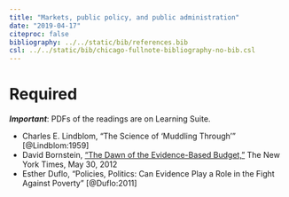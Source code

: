 ```yaml
---
title: "Markets, public policy, and public administration"
date: "2019-04-17"
citeproc: false
bibliography: ../../static/bib/references.bib
csl: ../../static/bib/chicago-fullnote-bibliography-no-bib.csl
---
```


# Required

***Important***: PDFs of the readings are on Learning Suite.

- <i class="far fa-file-pdf"></i> Charles E. Lindblom, "The Science of 'Muddling Through'" [@Lindblom:1959]
- <i class="fas fa-external-link-square-alt"></i> David Bornstein, ["The Dawn of the Evidence-Based Budget,"](https://opinionator.blogs.nytimes.com/2012/05/30/worthy-of-government-funding-prove-it/?pagewanted=all) The New York Times, May 30, 2012
- <i class="far fa-file-pdf"></i> Esther Duflo, "Policies, Politics: Can Evidence Play a Role in the Fight Against Poverty" [@Duflo:2011]

